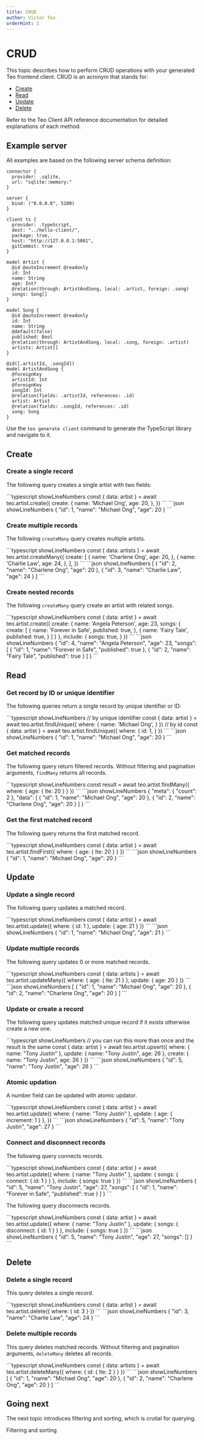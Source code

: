 ```yaml
---
title: CRUD
author: Victor Teo
orderHint: 1
---
```



# CRUD

This topic describes how to perform CRUD operations with your generated Teo
frontend client. CRUD is an acronym that stands for:

- [Create](#create)
- [Read](#read)
- [Update](#update)
- [Delete](#delete)

Refer to the Teo Client API reference documentation for detailed explanations
of each method.

## Example server

All examples are based on the following server schema definition:

```teo showLineNumbers title="schema.teo"
connector {
  provider: .sqlite,
  url: "sqlite::memory:"
}

server {
  bind: ("0.0.0.0", 5100)
}

client ts {
  provider: .typeScript,
  dest: "../hello-client/",
  package: true,
  host: "http://127.0.0.1:5001",
  gitCommit: true
}

model Artist {
  @id @autoIncrement @readonly
  id: Int
  name: String
  age: Int?
  @relation(through: ArtistAndSong, local: .artist, foreign: .song)
  songs: Song[]
}

model Song {
  @id @autoIncrement @readonly
  id: Int
  name: String
  @default(false)
  published: Bool
  @relation(through: ArtistAndSong, local: .song, foreign: .artist)
  artists: Artist[]
}

@id([.artistId, .songId])
model ArtistAndSong {
  @foreignKey
  artistId: Int
  @foreignKey
  songId: Int
  @relation(fields: .artistId, references: .id)
  artist: Artist
  @relation(fields: .songId, references: .id)
  song: Song
}
```

Use the `teo generate client` command to generate the TypeScript library and
navigate to it.

## Create

### Create a single record

The following query creates a single artist with two fields:

<CodeResult name="HTTP response" defaultOpen={true}>
```typescript showLineNumbers
const { data: artist } = await teo.artist.create({
  create: {
    name: 'Michael Ong',
    age: 20,
  },
})
```
```json showLineNumbers
{
  "id": 1,
  "name": "Michael Ong",
  "age": 20
}
```
</CodeResult>

### Create multiple records

The following `createMany` query creates multiple artists.

<CodeResult name="HTTP response" defaultOpen={true}>
```typescript showLineNumbers
const { data: artists } = await teo.artist.createMany({
  create: [
    {
      name: 'Charlene Ong',
      age: 20,
    },
    {
      name: 'Charlie Law',
      age: 24,
    },
  ],
})
```
```json showLineNumbers
[
  {
    "id": 2,
    "name": "Charlene Ong",
    "age": 20
  },
  {
    "id": 3,
    "name": "Charlie Law",
    "age": 24
  }
]
```
</CodeResult>

### Create nested records

The following `createMany` query create an artist with related songs.

<CodeResult name="HTTP response" defaultOpen={true}>
```typescript showLineNumbers
const { data: artist } = await teo.artist.create({
  create: {
    name: 'Angela Peterson',
    age: 23,
    songs: {
      create: [
        {
          name: 'Forever in Safe',
          published: true,
        },
        {
          name: 'Fairy Tale',
          published: true,
        }
      ]
    }
  },
  include: {
    songs: true,
  }
})
```
```json showLineNumbers
{
  "id": 4,
  "name": "Angela Peterson",
  "age": 23,
  "songs": [
    {
      "id": 1,
      "name": "Forever in Safe",
      "published": true
    },
    {
      "id": 2,
      "name": "Fairy Tale",
      "published": true
    }
  ]
}
```
</CodeResult>

## Read

### Get record by ID or unique identifier

The following queries return a single record by unique identifier or ID:

<CodeResult name="HTTP response" defaultOpen={true}>
```typescript showLineNumbers
// by unique identifier
const { data: artist } = await teo.artist.findUnique({
  where: {
    name: 'Michael Ong',
  }
})
// by id
const { data: artist } = await teo.artist.findUnique({
  where: {
    id: 1,
  }
})
```
```json showLineNumbers
{
  "id": 1,
  "name": "Michael Ong",
  "age": 20
}
```
</CodeResult>

### Get matched records

The following query return filtered records. Without filtering and pagination
arguments, `findMany` returns all records.

<CodeResult name="HTTP response" defaultOpen={true}>
```typescript showLineNumbers
const result = await teo.artist.findMany({
  where: {
    age: { lte: 20 }
  }
})
```
```json showLineNumbers
{
  "meta": {
    "count": 2
  },
  "data": [
    {
      "id": 1,
      "name": "Michael Ong",
      "age": 20
    },
    {
      "id": 2,
      "name": "Charlene Ong",
      "age": 20
    }
  ]
}
```
</CodeResult>

### Get the first matched record

The following query returns the first matched record.

<CodeResult name="HTTP response" defaultOpen={true}>
```typescript showLineNumbers
const { data: artist } = await teo.artist.findFirst({
  where: {
    age: { lte: 20 }
  }
})
```
```json showLineNumbers
{
  "id": 1,
  "name": "Michael Ong",
  "age": 20
}
```
</CodeResult>

## Update

### Update a single record

The following query updates a matched record.

<CodeResult name="HTTP response" defaultOpen={true}>
```typescript showLineNumbers
const { data: artist } = await teo.artist.update({
  where: {
    id: 1
  },
  update: {
    age: 21
  }
})
```
```json showLineNumbers
{
  "id": 1,
  "name": "Michael Ong",
  "age": 21
}
```
</CodeResult>

### Update multiple records

The following query updates 0 or more matched records.

<CodeResult name="HTTP response" defaultOpen={true}>
```typescript showLineNumbers
const { data: artists } = await teo.artist.updateMany({
  where: {
    age: { lte: 21 }
  },
  update: {
    age: 20
  }
})
```
```json showLineNumbers
[
  {
    "id": 1,
    "name": "Michael Ong",
    "age": 20
  },
  {
    "id": 2,
    "name": "Charlene Ong",
    "age": 20
  }
]
```
</CodeResult>

### Update or create a record

The following query updates matched unique record if it exists otherwise create
a new one.

<CodeResult name="HTTP response" defaultOpen={true}>
```typescript showLineNumbers
// you can run this more than once and the result is the same
const { data: artist } = await teo.artist.upsert({
  where: {
    name: "Tony Justin"
  },
  update: {
    name: "Tony Justin",
    age: 26
  },
  create: {
    name: "Tony Justin",
    age: 26
  }
})
```
```json showLineNumbers
{
  "id": 5,
  "name": "Tony Justin",
  "age": 26
}
```
</CodeResult>

### Atomic updation

A number field can be updated with atomic updator.

<CodeResult name="HTTP response" defaultOpen={true}>
```typescript showLineNumbers
const { data: artist } = await teo.artist.update({
  where: {
    name: "Tony Justin"
  },
  update: {
    age: { increment: 1 }
  },
})
```
```json showLineNumbers
{
  "id": 5,
  "name": "Tony Justin",
  "age": 27
}
```
</CodeResult>

### Connect and disconnect records

The following query connects records.

<CodeResult name="HTTP response" defaultOpen={true}>
```typescript showLineNumbers
const { data: artist } = await teo.artist.update({
  where: {
    name: "Tony Justin"
  },
  update: {
    songs: {
      connect: {
        id: 1
      }
    }
  },
  include: {
    songs: true
  }
})
```
```json showLineNumbers
{
  "id": 5,
  "name": "Tony Justin",
  "age": 27,
  "songs": [
    {
      "id": 1,
      "name": "Forever in Safe",
      "published": true
    }
  ]
}
```
</CodeResult>

The following query disconnects records.

<CodeResult name="HTTP response" defaultOpen={true}>
```typescript showLineNumbers
const { data: artist } = await teo.artist.update({
  where: {
    name: "Tony Justin"
  },
  update: {
    songs: {
      disconnect: {
        id: 1
      }
    }
  },
  include: {
    songs: true
  }
})
```
```json showLineNumbers
{
  "id": 5,
  "name": "Tony Justin",
  "age": 27,
  "songs": []
}
```
</CodeResult>

## Delete

### Delete a single record

This query deletes a single record.

<CodeResult name="HTTP response" defaultOpen={true}>
```typescript showLineNumbers
const { data: artist } = await teo.artist.delete({
  where: {
    id: 3
  }
})
```
```json showLineNumbers
{
  "id": 3,
  "name": "Charlie Law",
  "age": 24
}
```
</CodeResult>

### Delete multiple records

This query deletes matched records. Without filtering and pagination arguments,
`deleteMany` deletes all records.

<CodeResult name="HTTP response" defaultOpen={true}>
```typescript showLineNumbers
const { data: artists } = await teo.artist.deleteMany({
  where: {
    id: { lte: 2 }
  }
})
```
```json showLineNumbers
[
  {
    "id": 1,
    "name": "Michael Ong",
    "age": 20
  },
  {
    "id": 2,
    "name": "Charlene Ong",
    "age": 20
  }
]
```
</CodeResult>

## Going next

The next topic introduces filtering and sorting, which is crutial for querying.

<PrevNext>
  <div></div>
  <NextArticle href="/concepts/components/teo-query-client/filtering-and-sorting">Filtering and sorting</NextArticle>
</PrevNext>
